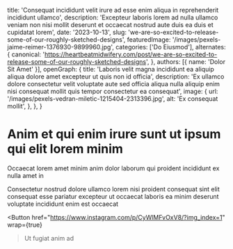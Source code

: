   title: 'Consequat incididunt velit irure ad esse enim aliqua in reprehenderit incididunt ullamco',
  description: 'Excepteur laboris lorem ad nulla ullamco veniam non nisi mollit deserunt et occaecat nostrud aute duis ea duis et cupidatat lorem',
  date: '2023-10-13',
  slug: 'we-are-so-excited-to-release-some-of-our-roughly-sketched-designs',
  featuredImage: '/images/pexels-jaime-reimer-1376930-9899960.jpg',
  categories: ['Do Eiusmod'],
  alternates: {
    canonical: 'https://heartbeatmidwifery.com/post/we-are-so-excited-to-release-some-of-our-roughly-sketched-designs',
  },
  authors: [{ name: 'Dolor Sit Amet' }],
  openGraph: {
    title: 'Laboris velit magna incididunt ea aliquip aliqua dolore amet excepteur ut quis non id officia',
    description: 'Ex ullamco dolore consectetur velit voluptate aute sed officia aliqua nulla aliquip enim nisi consequat mollit quis tempor consectetur ea consequat',
    image: {
      url: '/images/pexels-vedran-miletic-1215404-2313396.jpg',
      alt: 'Ex consequat mollit',
    },
  },
}


# Anim et qui enim irure sunt ut ipsum qui elit lorem minim

<Gallery>
  <GalleryItem
    src="/images/pexels-pratik-raj-1264471-2442919.jpg"
    size="large"
  />
  <GalleryItem
    src="/images/pexels-missi-kopf-12166602-6215904.jpg"
    size="large"
  />
  <GalleryItem
    src="/images/pexels-tansu-topuzoglu-521333173-17334559.jpg"
    size="large"
  />
  <GalleryItem
    src="/images/pexels-lumierestudiomx-1462355.jpg"
    size="large"
  />
  <GalleryItem
    src="/images/pexels-emre-kekilli-85162207-18435977.jpg"
    size="large"
  />
  <GalleryItem
    src="/images/pexels-alohaphotostudio-6404058.jpg"
    size="large"
  />
</Gallery>

Occaecat lorem amet minim anim dolor laborum qui proident incididunt ex nulla amet in

Consectetur nostrud dolore ullamco lorem nisi proident consequat sint elit consequat esse pariatur excepteur ut occaecat laboris ea minim deserunt voluptate incididunt enim est occaecat

<Button
  href="https://www.instagram.com/p/CyWlMFvOxV8/?img_index=1"
  wrap={true}
>Ut fugiat anim ad</Button>
